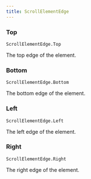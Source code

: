 ```yaml
---
title: ScrollElementEdge
---
```


### Top

`ScrollElementEdge.Top`

The top edge of the element.

### Bottom

`ScrollElementEdge.Bottom`

The bottom edge of the element.

### Left

`ScrollElementEdge.Left`

The left edge of the element.

### Right

`ScrollElementEdge.Right`

The right edge of the element.
